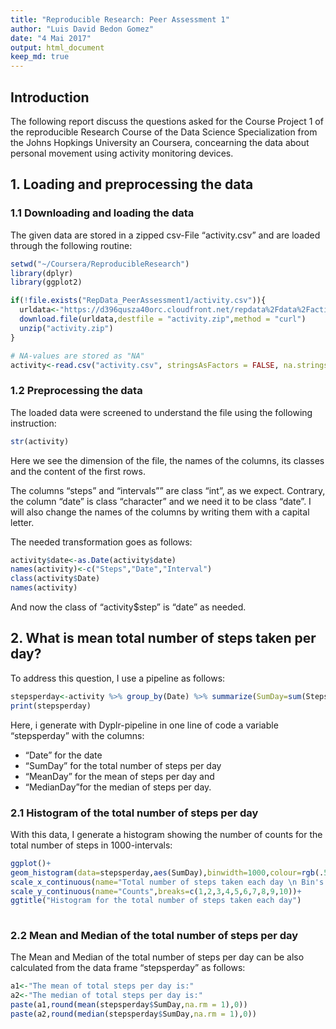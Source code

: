 ```yaml
---
title: "Reproducible Research: Peer Assessment 1"
author: "Luis David Bedon Gomez"
date: "4 Mai 2017"
output: html_document
keep_md: true
---
```


## Introduction
The following report discuss the questions asked for the Course Project 1 of the reproducible Research Course of the Data Science Specialization from the Johns Hopkings University an Coursera, concearning the data about personal movement using activity monitoring devices.

## 1. Loading and preprocessing the data

### 1.1 Downloading and loading the data
The given data are stored in a zipped csv-File "activity.csv" and are loaded through the following routine:


```r

setwd("~/Coursera/ReproducibleResearch")
library(dplyr)
library(ggplot2)

if(!file.exists("RepData_PeerAssessment1/activity.csv")){
  urldata<-"https://d396qusza40orc.cloudfront.net/repdata%2Fdata%2Factivity.zip"
  download.file(urldata,destfile = "activity.zip",method = "curl")
  unzip("activity.zip")
}

# NA-values are stored as "NA"
activity<-read.csv("activity.csv", stringsAsFactors = FALSE, na.strings = "NA")

```

### 1.2 Preprocessing the data

The loaded data were screened to understand the file using the following instruction:

```r
str(activity)
```

Here we see the dimension of the file, the names of the columns, its classes and the content of the first rows.

The columns "steps" and "intervals"" are class "int", as we expect. Contrary, the column "date" is class "character" and we need it to be class "date". I will also
change the names of the columns by writing them with a capital letter.

The needed transformation goes as follows:

```r
activity$date<-as.Date(activity$date)
names(activity)<-c("Steps","Date","Interval")
class(activity$Date)
names(activity)
```
And now the class of "activity$step" is "date" as needed.

## 2. What is mean total number of steps taken per day?

To address this question, I use a pipeline as follows:

```r
stepsperday<-activity %>% group_by(Date) %>% summarize(SumDay=sum(Steps,na.rm=1),MeanDay=round(mean(Steps,na.rm=1),1),MedianDay=median(Steps,na.rm=1))
print(stepsperday)

```

Here, i generate with Dyplr-pipeline in one line of code a variable "stepsperday" with the columns:

* "Date" for the date
* "SumDay" for the total number of steps per day
* "MeanDay" for the mean of steps per day and
* "MedianDay"for the median of steps per day.

### 2.1 Histogram of the total number of steps per day

With this data, I generate a histogram showing the number of counts for the total number of steps in 1000-intervals:

```r

ggplot()+
geom_histogram(data=stepsperday,aes(SumDay),binwidth=1000,colour=rgb(.5,.25,.75,1),fill=rgb(.5,.25,.75,.75))+
scale_x_continuous(name="Total number of steps taken each day \n Bin's width = 1000 ",breaks=seq(0,24000,2000),minor_breaks = seq(1000,24000,2000))+
scale_y_continuous(name="Counts",breaks=c(1,2,3,4,5,6,7,8,9,10))+
ggtitle("Histogram for the total number of steps taken each day")
  
```

### 2.2 Mean and Median of the total number of steps per day

The Mean and Median of the total number of steps per day can be also calculated from the data frame "stepsperday" as follows:

```r
a1<-"The mean of total steps per day is:"
a2<-"The median of total steps per day is:"
paste(a1,round(mean(stepsperday$SumDay,na.rm = 1),0))
paste(a2,round(median(stepsperday$SumDay,na.rm = 1),0))

```


